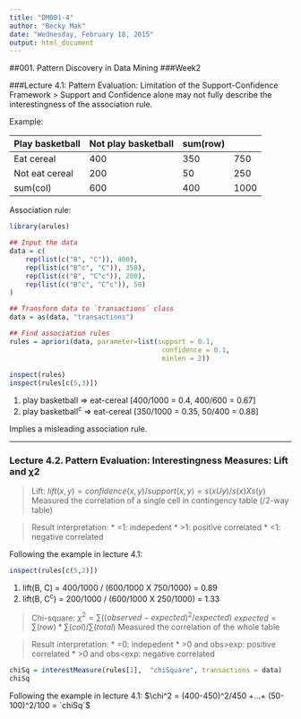 ```yaml
---
title: "DM001-4"
author: "Becky Mak"
date: "Wednesday, February 18, 2015"
output: html_document
---
```

##001. Pattern Discovery in Data Mining
###Week2

###Lecture 4.1: Pattern Evaluation: Limitation of the Support-Confidence Framework
> Support and Confidence alone may not fully describe the interestingness of the association rule.

Example: 

|Play basketball|Not play basketball|sum(row)
---|---|---|---
Eat cereal|400|350|750
Not eat cereal|200|50|250
sum(col)|600|400|1000

Association rule:

```r
library(arules)

## Input the data
data = c(
    rep(list(c("B", "C")), 400), 
    rep(list(c("B^c", "C")), 350),
    rep(list(c("B", "C^c")), 200),
    rep(list(c("B^c", "C^c")), 50)
)

## Transform data to `transactions` class
data = as(data, "transactions")

## Find association rules
rules = apriori(data, parameter=list(support = 0.1, 
                                      confidence = 0.1, 
                                      minlen = 2)) 
                                      
inspect(rules)
inspect(rules[c(5,3)])
```

1. play basketball => eat-cereal [400/1000 = 0.4, 400/600 = 0.67]
2. play basketball^c^ => eat-cereal [350/1000 = 0.35, 50/400 = 0.88]

Implies a misleading association rule.

-----

### Lecture 4.2. Pattern Evaluation: Interestingness Measures: Lift and χ2
> Lift: $lift(x, y) = confidence (x, y) / support(x, y) = s(x U y)/ s(x) X s(y)$ 
> Measured the correlation of a single cell in contingency table (/2-way table)

> Result interpretation: 
> * =1: indepedent
> * >1: positive correlated
> * <1: negative correlated

Following the example in lecture 4.1:

```r
inspect(rules[c(5,2)])
```

1. lift(B, C) = 400/1000 / (600/1000 X 750/1000) = 0.89
2. lift(B, C^c^) = 200/1000 / (600/1000 X 250/1000) = 1.33

> Chi-square: $\chi^2 = \sum ((observed-expected)^2/ expected)$
> $expected = \sum(row)*\sum(col)/ \sum(total)$
> Measured the correlation of the whole table

> Result interpretation: 
> * =0: indepedent
> * >0 and obs>exp: positive correlated
> * >0 and obs<exp: negative correlated

```r
chiSq = interestMeasure(rules[1],  "chiSquare", transactions = data)
chiSq
```

Following the example in lecture 4.1:
$\chi^2 = (400-450)^2/450 +...+ (50-100)^2/100 = `chiSq`$
